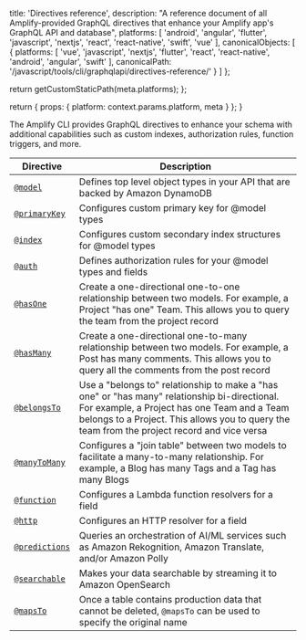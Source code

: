 
  title: 'Directives reference',
  description:
    "A reference document of all Amplify-provided GraphQL directives that enhance your Amplify app's GraphQL API and database",
  platforms: [
    'android',
    'angular',
    'flutter',
    'javascript',
    'nextjs',
    'react',
    'react-native',
    'swift',
    'vue'
  ],
  canonicalObjects: [
    {
      platforms: [
        'vue',
        'javascript',
        'nextjs',
        'flutter',
        'react',
        'react-native',
        'android',
        'angular',
        'swift'
      ],
      canonicalPath: '/javascript/tools/cli/graphqlapi/directives-reference/'
    }
  ]
};

  return getCustomStaticPath(meta.platforms);
};

  return {
    props: {
      platform: context.params.platform,
      meta
    }
  };
}

The Amplify CLI provides GraphQL directives to enhance your schema with additional capabilities such as custom indexes, authorization rules, function triggers, and more.

| Directive | Description |
| --- | --- |
| [`@model`](/[platform]/build-a-backend/graphqlapi/data-modeling/) | Defines top level object types in your API that are backed by Amazon DynamoDB |
| [`@primaryKey`](/[platform]/build-a-backend/graphqlapi/data-modeling/#configure-a-primary-key) | Configures custom primary key for @model types |
| [`@index`](/[platform]/build-a-backend/graphqlapi/data-modeling/#configure-a-secondary-index) | Configures custom secondary index structures for @model types |
| [`@auth`](/[platform]/build-a-backend/graphqlapi/customize-authorization-rules/) | Defines authorization rules for your @model types and fields |
| [`@hasOne`](/[platform]/build-a-backend/graphqlapi/data-modeling/#has-one-relationship) | Create a one-directional one-to-one relationship between two models. For example, a Project "has one" Team. This allows you to query the team from the project record |
| [`@hasMany`](/[platform]/build-a-backend/graphqlapi/data-modeling/#has-many-relationship) | Create a one-directional one-to-many relationship between two models. For example, a Post has many comments. This allows you to query all the comments from the post record |
| [`@belongsTo`](/[platform]/build-a-backend/graphqlapi/data-modeling/#belongs-to-relationship) | Use a "belongs to" relationship to make a "has one" or "has many" relationship bi-directional. For example, a Project has one Team and a Team belongs to a Project. This allows you to query the team from the project record and vice versa |
| [`@manyToMany`](/[platform]/build-a-backend/graphqlapi/data-modeling/#many-to-many-relationship) | Configures a "join table" between two models to facilitate a many-to-many relationship. For example, a Blog has many Tags and a Tag has many Blogs |
| [`@function`](/[platform]/build-a-backend/graphqlapi/custom-business-logic/#lambda-function-resolver) | Configures a Lambda function resolvers for a field |
| [`@http`](/[platform]/build-a-backend/graphqlapi/custom-business-logic/#http-resolver) | Configures an HTTP resolver for a field |
| [`@predictions`](/[platform]/build-a-backend/graphqlapi/connect-machine-learning-services/) | Queries an orchestration of AI/ML services such as Amazon Rekognition, Amazon Translate, and/or Amazon Polly |
| [`@searchable`](/[platform]/build-a-backend/graphqlapi/search-and-result-aggregations/) | Makes your data searchable by streaming it to Amazon OpenSearch |
| [`@mapsTo`](/[platform]/build-a-backend/graphqlapi/schema-evolution/) | Once a table contains production data that cannot be deleted, `@mapsTo` can be used to specify the original name |
